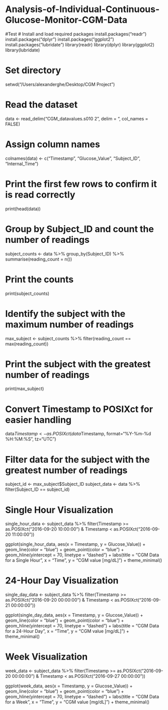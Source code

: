 # Analysis-of-Individual-Continuous-Glucose-Monitor-CGM-Data
#Test
# Install and load required packages
install.packages("readr")
install.packages("dplyr")
install.packages("ggplot2")
install.packages("lubridate")
library(readr)
library(dplyr)
library(ggplot2)
library(lubridate)

# Set directory
setwd("/Users/alexanderghe/Desktop/CGM Project")

# Read the dataset
data <- read_delim("CGM_datavalues.s010 2", delim = "\t", col_names = FALSE)

# Assign column names
colnames(data) <- c("Timestamp", "Glucose_Value", "Subject_ID", "Internal_Time")

# Print the first few rows to confirm it is read correctly
print(head(data))

# Group by Subject_ID and count the number of readings
subject_counts <- data %>%
  group_by(Subject_ID) %>%
  summarise(reading_count = n())

# Print the counts
print(subject_counts)

# Identify the subject with the maximum number of readings
max_subject <- subject_counts %>%
  filter(reading_count == max(reading_count))

# Print the subject with the greatest number of readings
print(max_subject)

# Convert Timestamp to POSIXct for easier handling
data$Timestamp <- as.POSIXct(data$Timestamp, format="%Y-%m-%d %H:%M:%S", tz="UTC")

# Filter data for the subject with the greatest number of readings
subject_id <- max_subject$Subject_ID
subject_data <- data %>%
  filter(Subject_ID == subject_id)

# Single Hour Visualization
single_hour_data <- subject_data %>%
  filter(Timestamp >= as.POSIXct("2016-09-20 10:00:00") & Timestamp < as.POSIXct("2016-09-20 11:00:00"))

ggplot(single_hour_data, aes(x = Timestamp, y = Glucose_Value)) +
  geom_line(color = "blue") +
  geom_point(color = "blue") +
  geom_hline(yintercept = 70, linetype = "dashed") +
  labs(title = "CGM Data for a Single Hour",
       x = "Time",
       y = "CGM value [mg/dL]") +
  theme_minimal()

# 24-Hour Day Visualization
single_day_data <- subject_data %>%
  filter(Timestamp >= as.POSIXct("2016-09-20 00:00:00") & Timestamp < as.POSIXct("2016-09-21 00:00:00"))

ggplot(single_day_data, aes(x = Timestamp, y = Glucose_Value)) +
  geom_line(color = "blue") +
  geom_point(color = "blue") +
  geom_hline(yintercept = 70, linetype = "dashed") +
  labs(title = "CGM Data for a 24-Hour Day",
       x = "Time",
       y = "CGM value [mg/dL]") +
  theme_minimal()

# Week Visualization
week_data <- subject_data %>%
  filter(Timestamp >= as.POSIXct("2016-09-20 00:00:00") & Timestamp < as.POSIXct("2016-09-27 00:00:00"))

ggplot(week_data, aes(x = Timestamp, y = Glucose_Value)) +
  geom_line(color = "blue") +
  geom_point(color = "blue") +
  geom_hline(yintercept = 70, linetype = "dashed") +
  labs(title = "CGM Data for a Week",
       x = "Time",
       y = "CGM value [mg/dL]") +
  theme_minimal()
